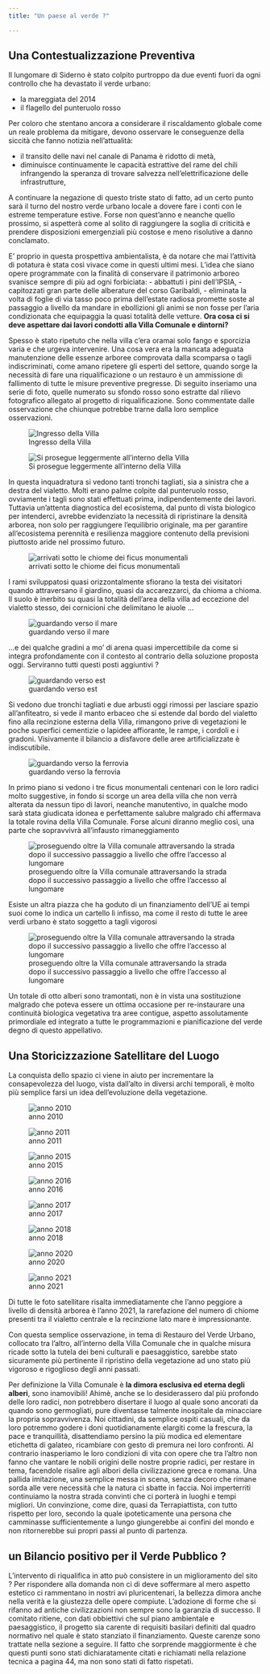 ```yaml
---
title: "Un paese al verde ?"

---
```


## Una Contestualizzazione Preventiva

Il lungomare di Siderno è stato colpito purtroppo da due eventi fuori da ogni controllo che ha devastato il verde urbano:

- la mareggiata del 2014
- il flagello del punteruolo rosso

Per coloro che stentano ancora a considerare il riscaldamento globale come un reale problema da mitigare, devono osservare le conseguenze della siccità che fanno notizia nell'attualità:

- il transito delle navi nel canale di Panama è ridotto di metà, 
- diminuisce continuamente le capacità estrattive del rame del chili infrangendo la speranza di trovare salvezza nell'elettrificazione delle infrastrutture, 

A continuare la negazione di questo triste stato di fatto, ad un certo punto sarà il turno del nostro verde urbano locale a dovere fare i conti con le estreme temperature estive. Forse non quest'anno e neanche quello prossimo, si aspetterà come al solito di raggiungere la soglia di criticità e prendere disposizioni emergenziali più costose e meno risolutive a danno conclamato.

E' proprio in questa prospettiva ambientalista, è da notare che mai l'attività di potatura è stata così vivace come in questi ultimi mesi. L'idea che siano opere programmate con la finalità di conservare il patrimonio arboreo svanisce sempre di più ad ogni forbiciata: 
- abbattuti i pini dell'IPSIA, 
- capitozzati gran parte delle alberature del corso Garibaldi, 
- eliminata la volta di foglie di via tasso poco prima dell'estate radiosa promette soste al passaggio a livello da mandare in ebollizioni gli animi se non fosse per l'aria condizionata che equipaggia la quasi totalità delle vetture.
**Ora cosa ci si deve aspettare dai lavori condotti alla Villa Comunale e dintorni?**

Spesso è stato ripetuto che nella villa c'era oramai solo fango e sporcizia varia e che urgeva intervenire. Una cosa vera era la mancata adeguata manutenzione delle essenze arboree comprovata dalla scomparsa o tagli indiscriminati, come amano ripetere gli esperti del settore, quando sorge la necessità di fare una riqualificazione o un restauro è un ammissione di fallimento di tutte le misure preventive pregresse. Di seguito inseriamo una serie di foto, quelle numerato su sfondo rosso sono estratte dal rilievo fotografico allegato al progetto di riqualificazione. Sono commentate dalle osservazione che chiunque potrebbe trarne dalla loro semplice osservazioni.

![Ingresso della Villa](/assets/img/villa/ri_02.png)

![Si prosegue leggermente all'interno della Villa](/assets/img/villa/ri_14.png)


In questa inquadratura si vedono tanti tronchi tagliati, sia a sinistra che a destra del vialetto. Molti erano palme colpite dal punteruolo rosso, ovviamente i tagli sono stati effettuati prima, indipendentemente dei lavori. Tuttavia un'attenta diagnostica del ecosistema, dal punto di vista biologico per intenderci, avrebbe evidenziato la necessità di ripristinare la densità arborea, non solo per raggiungere l'equilibrio originale, ma per garantire all'ecosistema perennità e resilienza maggiore contenuto della previsioni piuttosto aride nel prossimo futuro.

![arrivati sotto le chiome dei ficus monumentali](/assets/img/villa/ri_27.png)

I rami sviluppatosi quasi orizzontalmente sfiorano la testa dei visitatori quando attraversano il giardino, quasi da accarezzarci, da chioma a chioma. Il suolo è inerbito su quasi la totalità dell'area della villa ad eccezione del vialetto stesso, dei cornicioni che delimitano le aiuole ...

![guardando verso il mare](/assets/img/villa/ri_15.png)

...e dei qualche gradini a mo' di arena quasi impercettibile da come si integra profondamente con il contesto al contrario della soluzione proposta oggi. Serviranno tutti questi posti aggiuntivi ?

![guardando verso est](/assets/img/villa/ri_08.png)

Si vedono due tronchi tagliati e due arbusti oggi rimossi per lasciare spazio all'anfiteatro, si vede il manto erbaceo che si estende dal bordo del vialetto fino alla recinzione esterna della Villa, rimangono prive di vegetazioni le poche superfici cementizie o lapidee affiorante, le rampe, i cordoli e i gradoni. Visivamente il bilancio a disfavore delle aree artificializzate è indiscutibile.

![guardando verso la ferrovia](/assets/img/villa/ri_12.png)

In primo piano si vedono i tre ficus monumentali centenari con le loro radici molto suggestive, in fondo si scorge un area della villa che non verrà alterata da nessun tipo di lavori, neanche manutentivo, in qualche modo sarà stata giudicata idonea e perfettamente salubre malgrado chi affermava la totale rovina della Villa Comunale. Forse alcuni diranno meglio così, una parte che sopravvivrà all'infausto rimaneggiamento

![proseguendo oltre la Villa comunale attraversando la strada dopo il successivo passaggio a livello che offre l'accesso al lungomare ](/assets/img/villa/ri_30.jpg)

Esiste un altra piazza che ha goduto di un finanziamento dell'UE ai tempi suoi come lo indica un cartello lì infisso, ma come il resto di tutte le aree verdi urbano è stato soggetto a tagli vigorosi

![proseguendo oltre la Villa comunale attraversando la strada dopo il successivo passaggio a livello che offre l'accesso al lungomare ](/assets/img/villa/ri_31.jpg)

Un totale di otto alberi sono tramontati, non è in vista una sostituzione malgrado che poteva essere un ottima occasione per re-instaurare una continuità biologica vegetativa tra aree contigue, aspetto assolutamente primordiale ed integrato a tutte le programmazioni e pianificazione del verde degno di questo appellativo.


## Una Storicizzazione Satellitare del Luogo

La conquista dello spazio ci viene in aiuto per incrementare la consapevolezza del luogo, vista dall'alto in diversi archi temporali, è molto più semplice farsi un idea dell'evoluzione della vegetazione.

![anno 2010](/assets/img/villa/VCS-2010.jpg)


![anno 2011](/assets/img/villa/VCS-2011.jpg)


![anno 2015](/assets/img/villa/VCS-2015.jpg)


![anno 2016](/assets/img/villa/VCS-2016.jpg)


![anno 2017](/assets/img/villa/VCS-2017.jpg)


![anno 2018](/assets/img/villa/VCS-2018.jpg)


![anno 2020](/assets/img/villa/VCS-2020.jpg)


![anno 2021](/assets/img/villa/VCS-2021.jpg)

Di tutte le foto satellitare risalta immediatamente che l'anno peggiore a livello di densità arborea è l'anno 2021, la rarefazione del numero di chiome presenti tra il vialetto centrale e la recinzione lato mare è impressionante.

Con questa semplice osservazione, in tema di Restauro del Verde Urbano, collocato tra l'altro, all'interno della Villa Comunale che in qualche misura ricade sotto la tutela dei beni culturali e paesaggistico, sarebbe stato sicuramente più pertinente il ripristino della vegetazione ad uno stato più vigoroso e rigoglioso degli anni passati.

Per definizione la Villa Comunale è **la dimora esclusiva ed eterna degli alberi**, sono inamovibili! Ahimè, anche se lo desiderassero dal più profondo delle loro radici, non potrebbero disertare il luogo al quale sono ancorati da quando sono germogliati, pure diventasse talmente inospitale da minacciare la propria sopravvivenza. Noi cittadini, da semplice ospiti casuali, che da loro potremmo godere i doni quotidianamente elargiti come la frescura, la pace e tranquillità, disattendiamo persino la più modica ed elementare etichetta di galateo, ricambiare con gesto di premura nei loro confronti. Al contrario inasperiamo le loro condizioni di vita con opere che tra l'altro non fanno che vantare le nobili origini delle nostre proprie radici, per restare in tema, facendole risalire agli albori della civilizzazione greca e romana. Una pallida imitazione, una semplice messa in scena, senza decoro che rimane sorda alle vere necessità che la natura ci sbatte in faccia. Noi imperterriti continuiamo la nostra strada convinti che ci porterà in luoghi e tempi migliori. Un convinzione, come dire, quasi da Terrapiattista, con tutto rispetto per loro, secondo la quale ipoteticamente una persona  che camminasse sufficientemente a lungo giungerebbe ai confini del mondo e non ritornerebbe sui propri passi al punto di partenza.

## un Bilancio positivo per il Verde Pubblico ?

L'intervento di riqualifica in atto può consistere in un miglioramento del sito ? Per rispondere alla domanda non ci di deve soffermare al mero aspetto estetico ci rammentano in nostri avi pluricentenari, la bellezza dimora anche nella verità e la giustezza delle opere compiute. L'adozione di forme che si rifanno ad antiche civilizzazioni non sempre sono la garanzia di successo. Il comitato ritiene, con dati obbiettivi che sul piano ambientale e paesaggistico, il progetto sia carente di requisiti basilari definiti dal quadro normativo nel quale è stato stanziato il finanziamento. Queste carenze sono trattate nella sezione a seguire. Il fatto che sorprende maggiormente è che questi punti sono stati dichiaratamente citati e richiamati nella relazione tecnica a pagina 44, ma non sono stati di fatto rispetati.

